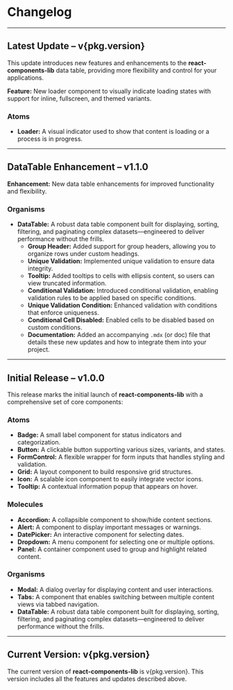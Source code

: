 
<Meta title="Changelog" />

# Changelog
---

## Latest Update – v{pkg.version}
This update introduces new features and enhancements to the **react-components-lib** data table, providing more flexibility and control for your applications.

**Feature:** New loader component to visually indicate loading states with support for inline, fullscreen, and themed variants.

### Atoms
- **Loader:** A visual indicator used to show that content is loading or a process is in progress.

---

## DataTable Enhancement – v1.1.0
**Enhancement:** New data table enhancements for improved functionality and flexibility.

### Organisms
- **DataTable:** A robust data table component built for displaying, sorting, filtering, and paginating complex datasets—engineered to deliver performance without the frills.
  - **Group Header:** Added support for group headers, allowing you to organize rows under custom headings.
  - **Unique Validation:** Implemented unique validation to ensure data integrity.
  - **Tooltip:** Added tooltips to cells with ellipsis content, so users can view truncated information.
  - **Conditional Validation:** Introduced conditional validation, enabling validation rules to be applied based on specific conditions.
  - **Unique Validation Condition:** Enhanced validation with conditions that enforce uniqueness.
  - **Conditional Cell Disabled:** Enabled cells to be disabled based on custom conditions.
  - **Documentation:** Added an accompanying `.mdx` (or doc) file that details these new updates and how to integrate them into your project.

---

## Initial Release – v1.0.0
This release marks the initial launch of **react-components-lib** with a comprehensive set of core components:

### Atoms
- **Badge:** A small label component for status indicators and categorization.
- **Button:** A clickable button supporting various sizes, variants, and states.
- **FormControl:** A flexible wrapper for form inputs that handles styling and validation.
- **Grid:** A layout component to build responsive grid structures.
- **Icon:** A scalable icon component to easily integrate vector icons.
- **Tooltip:** A contextual information popup that appears on hover.

### Molecules
- **Accordion:** A collapsible component to show/hide content sections.
- **Alert:** A component to display important messages or warnings.
- **DatePicker:** An interactive component for selecting dates.
- **Dropdown:** A menu component for selecting one or multiple options.
- **Panel:** A container component used to group and highlight related content.

### Organisms
- **Modal:** A dialog overlay for displaying content and user interactions.
- **Tabs:** A component that enables switching between multiple content views via tabbed navigation.
- **DataTable:** A robust data table component built for displaying, sorting, filtering, and paginating complex datasets—engineered to deliver performance without the frills.

---

## Current Version: v{pkg.version}
The current version of **react-components-lib** is v{pkg.version}. This version includes all the features and updates described above.
